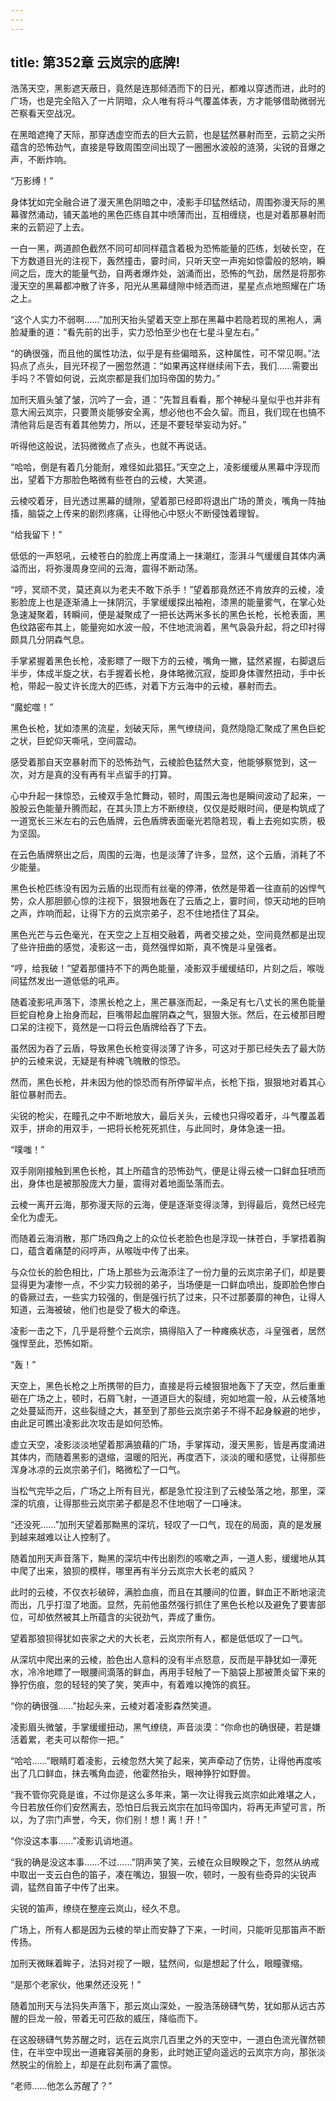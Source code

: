 ```yaml
---
---
---
```

title: 第352章 云岚宗的底牌!
---



浩荡天空，黑影遮天蔽日，竟然是连那倾洒而下的日光，都难以穿透而进，此时的广场，也是完全陷入了一片阴暗，众人唯有将斗气覆盖体表，方才能够借助微弱光芒察看天空战况。

在黑暗遮掩了天际，那穿透虚空而去的巨大云箭，也是猛然暴射而至，云箭之尖所蕴含的恐怖劲气，直接是导致周围空间出现了一圈圈水波般的涟漪，尖锐的音爆之声，不断炸响。

“万影缚！”

身体犹如完全融合进了漫天黑色阴暗之中，凌影手印猛然结动，周围弥漫天际的黑幕骤然涌动，铺天盖地的黑色匹练自其中喷薄而出，互相缠绕，也是对着那暴射而来的云箭迎了上去。

一白一黑，两道颜色截然不同可却同样蕴含着极为恐怖能量的匹练，划破长空，在下方数道目光的注视下，轰然撞击，霎时间，只听天空一声宛如惊雷般的怒响，瞬间之后，庞大的能量气劲，自两者爆炸处，汹涌而出，恐怖的气劲，居然是将那弥漫天空的黑幕都冲散了许多，阳光从黑幕缝隙中倾洒而进，星星点点地照耀在广场之上。

“这个人实力不弱啊……”加刑天抬头望着天空上那在黑幕中若隐若现的黑袍人，满脸凝重的道：“看先前的出手，实力恐怕至少也在七星斗皇左右。”

“的确很强，而且他的属性功法，似乎是有些偏暗系，这种属性，可不常见啊。”法犸点了点头，目光环视了一圈忽然道：“如果再这样继续闹下去，我们……需要出手吗？不管如何说，云岚宗都是我们加玛帝国的势力。”

加刑天眉头皱了皱，沉吟了一会，道：“先暂且看看，那个神秘斗皇似乎也并非有意大闹云岚宗，只要萧炎能够安全离，想必他也不会久留。而且，我们现在也搞不清他背后是否有着其他势力，所以，还是不要轻举妄动为好。”

听得他这般说，法犸微微点了点头，也就不再说话。

“哈哈，倒是有着几分能耐，难怪如此猖狂。”天空之上，凌影缓缓从黑幕中浮现而出，望着下方那脸色略微有些苍白的云棱，大笑道。

云棱咬着牙，目光透过黑幕的缝隙，望着那已经即将退出广场的萧炎，嘴角一阵抽搐，脑袋之上传来的剧烈疼痛，让得他心中怒火不断侵蚀着理智。

“给我留下！”

低低的一声怒吼，云棱苍白的脸庞上再度涌上一抹潮红，澎湃斗气缓缓自其体内满溢而出，将弥漫周身空间的云海，震得不断动荡。

“哼，冥顽不灵，莫还真以为老夫不敢下杀手！”望着那竟然还不肯放弃的云棱，凌影脸庞上也是逐渐涌上一抹阴沉，手掌缓缓探出袖袍，漆黑的能量雾气，在掌心处急速凝聚着，转瞬间，便是凝聚成了一把长达两米多长的黑色长枪，长枪表面，黑色纹路密布其上，能量宛如水波一般，不住地流淌着，黑气袅袅升起，将之印衬得颇具几分阴森气息。

手掌紧握着黑色长枪，凌影瞟了一眼下方的云棱，嘴角一撇，猛然紧握，右脚退后半步，体成半旋之状，右手握着长枪，身体略微沉寂，旋即身体骤然扭动，手中长枪，带起一股丈许长庞大的匹练，对着下方云海中的云棱，暴射而去。

“魔蛇噬！”

黑色长枪，犹如漆黑的流星，划破天际，黑气缭绕间，竟然隐隐汇聚成了黑色巨蛇之状，巨蛇仰天嘶吼，空间震动。

感受着那自天空暴射而下的恐怖劲气，云棱脸色猛然大变，他能够察觉到，这一次，对方是真的没有再有半点留手的打算。

心中升起一抹惊恐，云棱双手急忙舞动，顿时，周围云海也是瞬间波动了起来，一股股云色能量升腾而起，在其头顶上方不断缭绕，仅仅是眨眼时间，便是构筑成了一道宽长三米左右的云色盾牌，云色盾牌表面毫光若隐若现，看上去宛如实质，极为坚固。

在云色盾牌祭出之后，周围的云海，也是淡薄了许多，显然，这个云盾，消耗了不少能量。

黑色长枪匹练没有因为云盾的出现而有丝毫的停滞，依然是带着一往直前的凶悍气势，众人那胆颤心惊的注视下，狠狠地轰在了云盾之上，霎时间，惊天动地的巨响之声，炸响而起，让得下方的云岚宗弟子，忍不住地捂住了耳朵。

黑色光芒与云色毫光，在天空之上互相交融着，两者交接之处，空间竟然都是出现了些许扭曲的感觉，凌影这一击，竟然强悍如斯，真不愧是斗皇强者。

“哼，给我破！”望着那僵持不下的两色能量，凌影双手缓缓结印，片刻之后，喉咙间猛然发出一道低低的吼声。

随着凌影吼声落下，漆黑长枪之上，黑芒暴涨而起，一条足有七八丈长的黑色能量巨蛇自枪身上抬身而起，巨嘴带起血腥阴森之气，狠狠大张。然后，在云棱那目瞪口呆的注视下，竟然是一口将云色盾牌给吞了下去。

虽然因为吞了云盾，导致黑色长枪变得淡薄了许多，可这对于那已经失去了最大防护的云棱来说，无疑是有种魂飞魄散的惊恐。

然而，黑色长枪，并未因为他的惊恐而有所停留半点，长枪下指，狠狠地对着其心脏位暴射而去。

尖锐的枪尖，在瞳孔之中不断地放大，最后关头，云棱也只得咬着牙，斗气覆盖着双手，拼命的用双手，一把将长枪死死抓住，与此同时，身体急速一扭。

“噗嗤！”

双手刚刚接触到黑色长枪，其上所蕴含的恐怖劲气，便是让得云棱一口鲜血狂喷而出，身体也是被那股庞大力量，震得对着地面坠落而去。

云棱一离开云海，那弥漫天际的云海，便是逐渐变得淡薄，到得最后，竟然已经完全化为虚无。

而随着云海消散，那广场四角之上的众位长老脸色也是浮现一抹苍白，手掌捂着胸口，蕴含着痛楚的闷哼声，从喉咙中传了出来。

与众位长的脸色相比，广场上那些为云海添注了一份力量的云岚宗弟子们，却是要显得更为凄惨一点，不少实力较弱的弟子，当场便是一口鲜血喷出，旋即脸色惨白的昏厥过去，一些实力较强的，倒是强行抗了过来，只不过那萎靡的神色，让得人知道，云海被破，他们也是受了极大的牵连。

凌影一击之下，几乎是将整个云岚宗，搞得陷入了一种瘫痪状态，斗皇强者，居然强悍至此，恐怖如斯。

“轰！”

天空上，黑色长枪之上所携带的巨力，直接是将云棱狠狠地轰下了天空，然后重重砸在广场之上，顿时，石屑飞射，一道道巨大的裂缝，宛如地震一般，从云棱落地之处蔓延而开，这些裂缝之大，甚至到了那些云岚宗弟子不得不起身躲避的地步，由此足可瞧出凌影此次攻击是如何恐怖。

虚立天空，凌影淡淡地望着那满狼藉的广场，手掌挥动，漫天黑影，皆是再度涌进其体内，而随着黑影的退缩，温暖的阳光，再度洒下，淡淡的暖和感觉，让得那些浑身冰凉的云岚宗弟子们，略微松了一口气。

当松气完毕之后，广场之上所有目光，都是急忙投注到了云棱坠落之地，那里，深深的坑痕，让得那些云岚宗弟子都是忍不住地咽了一口唾沫。

“还没死……”加刑天望着那黝黑的深坑，轻叹了一口气，现在的局面，真的是发展到越来越难以让人控制了。

随着加刑天声音落下，黝黑的深坑中传出剧烈的咳嗽之声，一道人影，缓缓地从其中爬了出来，狼狈的模样，哪里再有半分云岚宗大长老的威风？

此时的云棱，不仅衣衫破碎，满脸血痕，而且在其腰间的位置，鲜血正不断地滚流而出，几乎打湿了地面。显然，先前他虽然强行抓住了黑色长枪以及避免了要害部位，可却依然被其上所蕴含的尖锐劲气，弄成了重伤。

望着那狼狈得犹如丧家之犬的大长老，云岚宗所有人，都是低低叹了一口气。

从深坑中爬出来的云棱，脸色出人意料的没有半点怒意，反而是平静犹如一潭死水，冷冷地瞟了一眼腰间滴落的鲜血，再用手轻触了一下脑袋上那被萧炎留下来的狰狞伤痕，忽的轻轻的笑了笑，笑声中，有着难以掩饰的疯狂。

“你的确很强……”抬起头来，云棱对着凌影森然笑道。

凌影眉头微皱，手掌缓缓扭动，黑气缭绕，声音淡漠：“你命也的确很硬，若是嫌活着累，老夫可以帮你一把。”

“哈哈……”眼睛盯着凌影，云棱忽然大笑了起来，笑声牵动了伤势，让得他再度咳出了几口鲜血，抹去嘴角血迹，他霍然抬头，眼神狰狞如野兽。

“我不管你究竟是谁，不过你是这么多年来，第一次让得我云岚宗如此难堪之人，今日若放任你们安然离去，恐怕日后我云岚宗在加玛帝国内，将再无声望可言，所以，为了宗门声誉，今天，你们别！想！离！开！”

“你没这本事……”凌影讥诮地道。

“我的确是没这本事……不过……”阴声笑了笑，云棱在众目睽睽之下，忽然从纳戒中取出一支云白色的笛子，凑在嘴边，狠狠一吹，顿时，一股有些奇异的尖锐声调，猛然自笛子中传了出来。

尖锐的笛声，缭绕在整座云岚山，经久不息。

广场上，所有人都是因为云棱的举止而安静了下来，一时间，只能听见那笛声不断传扬。

加刑天微眯着眸子，法犸对视了一眼，猛然间，似是想起了什么，眼瞳骤缩。

“是那个老家伙，他果然还没死！”

随着加刑天与法犸失声落下，那云岚山深处，一股浩荡磅礴气势，犹如那从远古苏醒的巨龙一般，带着无可匹敌的威压，降临而下。

在这股磅礴气势苏醒之时，远在云岚宗几百里之外的天空中，一道白色流光骤然顿住，在半空中现出一道雍容美丽的身影，此时她正望向遥远的云岚宗方向，那张淡然脱尘的俏脸上，却是在此刻布满了震惊。

“老师……他怎么苏醒了？”